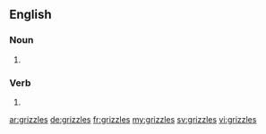 ==English==

===Noun===
{{head|en|plural}}

# {{plural of|grizzle|lang=en|nocat=1}}

===Verb===
{{head|en}}

# {{en-third-person singular of|grizzle}}

[[ar:grizzles]]
[[de:grizzles]]
[[fr:grizzles]]
[[my:grizzles]]
[[sv:grizzles]]
[[vi:grizzles]]